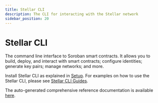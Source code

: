 ```yaml
---
title: Stellar CLI
description: The CLI for interacting with the Stellar network
sidebar_position: 20
---
```


# Stellar CLI

The command line interface to Soroban smart contracts. It allows you to build, deploy, and interact with smart contracts; configure identities; generate key pairs; manage networks; and more.

Install Stellar CLI as explained in [Setup](../../build/smart-contracts/getting-started/setup.mdx#install-the-stellar-cli). For examples on how to use the Stellar CLI, please see [Stellar CLI Guides](./cookbook/README.mdx).

The auto-generated comprehensive reference documentation is available [here](stellar-cli.mdx).
